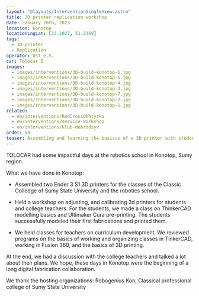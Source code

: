 ```yaml
---
layout: "@layouts/InterventionSingleView.astro"
title: 3D printer replication workshop 
date: January 26th, 2023
location: Konotop
locationLngLat: [33.2027, 51.2369]
tags: 
  - 3D-printer
  - Replication
operator: Ost e.V.
car: Tolocar 5
images:
  - images/interventions/3D-build-konotop-6.jpg
  - images/interventions/3D-build-konotop-5.jpg
  - images/interventions/3D-build-konotop-4.jpg
  - images/interventions/3D-build-konotop-3.jpg
  - images/interventions/3D-build-konotop-7.jpg
  - images/interventions/3D-build-konotop-2.jpg
  - images/interventions/3D-build-konotop-1.jpg
related:
  - en/interventions/RedCrossOkhtyrka
  - en/interventions/service-workshop
  - en/interventions/klub-dobrodiyv
order: 54
teaser: Assembling and learning the basiscs of a 3D printer with students and teachers at robotics school in Konotop.
---
```

TOLOCAR had some impactful days at the robotics school in Konotop, Sumy region.

What we have done in Konotop:
- Assembled two Ender 3 S1 3D printers for the classes of the Classic Colledge of Sumy State University and the robotics school.

- Held a workshop on adjusting, and calibrating 3d printers for students and college teachers. For the students, we made a class on ThinkerCAD modelling basics and Ultimaker Cura pre-printing. The students successfully modeled their first fabrications and printed them.

- We held classes for teachers on curriculum development. We reviewed programs on the basics of working and organizing classes in TinkerCAD, working in Fusion 360, and the basics of 3D printing.

At the end, we had a discussion with the college teachers and talked a lot about their plans. We hope, these days in Konotop were the beginning of a long digital fabrication collaboration.

We thank the hosting organizations: Robogenius Kon, Classical professional college of Sumy State University
